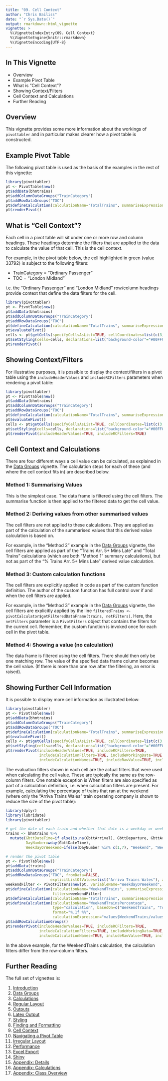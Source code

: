 ```yaml
---
title: "09. Cell Context"
author: "Chris Bailiss"
date: "`r Sys.Date()`"
output: rmarkdown::html_vignette
vignette: >
  %\VignetteIndexEntry{09. Cell Context}
  %\VignetteEngine{knitr::rmarkdown}
  %\VignetteEncoding{UTF-8}
---
```


## In This Vignette

* Overview
* Example Pivot Table
* What is "Cell Context"?
* Showing Context/Filters
* Cell Context and Calculations
* Further Reading

## Overview

This vignette provides some more information about the workings of `pivottabler` and in particular makes clearer how a pivot table is constructed.

## Example Pivot Table

The following pivot table is used as the basis of the examples in the rest of this vignette:

```r
library(pivottabler)
pt <- PivotTable$new()
pt$addData(bhmtrains)
pt$addColumnDataGroups("TrainCategory")
pt$addRowDataGroups("TOC")
pt$defineCalculation(calculationName="TotalTrains", summariseExpression="n()")
pt$renderPivot()
```

## What is "Cell Context"?

Each cell in a pivot table will sit under one or more row and column headings.  These headings determine the filters that are applied to the data to calculate the value of that cell.  This is the cell context.

For example, in the pivot table below, the cell highlighted in green (value 33792) is subject to the following filters:

- TrainCategory = "Ordinary Passenger"
- TOC = "London Midland"

i.e. the "Ordinary Passenger" and "London Midland" row/column headings provide context that define the data filters for the cell.

```r
library(pivottabler)
pt <- PivotTable$new()
pt$addData(bhmtrains)
pt$addColumnDataGroups("TrainCategory")
pt$addRowDataGroups("TOC")
pt$defineCalculation(calculationName="TotalTrains", summariseExpression="n()")
pt$evaluatePivot()
cells <- pt$getCells(specifyCellsAsList=TRUE, cellCoordinates=list(c(3, 2)))
pt$setStyling(cells=cells, declarations=list("background-color"="#00FF00"))
pt$renderPivot()
```

## Showing Context/Filters

For illustrative purposes, it is possible to display the context/filters in a pivot table using the `includeHeaderValues` and `includeRCFilters` parameters when rendering a pivot table:

```r
library(pivottabler)
pt <- PivotTable$new()
pt$addData(bhmtrains)
pt$addColumnDataGroups("TrainCategory")
pt$addRowDataGroups("TOC")
pt$defineCalculation(calculationName="TotalTrains", summariseExpression="n()")
pt$evaluatePivot()
cells <- pt$getCells(specifyCellsAsList=TRUE, cellCoordinates=list(c(3, 2)))
pt$setStyling(cells=cells, declarations=list("background-color"="#00FF00"))
pt$renderPivot(includeHeaderValues=TRUE, includeRCFilters=TRUE)
```

## Cell Context and Calculations

There are four different ways a cell value can be calculated, as explained in the [Data Groups](v02-datagroups.html) vignette.  The calculation steps for each of these (and where the cell context fits in) are described below.

### Method 1:  Summarising Values

This is the simplest case.  The data frame is filtered using the cell filters.  The summarise function is then applied to the filtered data to get the cell value.

### Method 2:  Deriving values from other summarised values

The cell filters are not applied to these calculations.  They are applied as part of the calculation of the summarised values that this derived value calculation is based on.  

For example, in the "Method 2" example in the [Data Groups](v02-datagroups.html) vignette, the cell filters are applied as part of the "Trains Arr. 5+ Mins Late" and "Total Trains" calculations (which are both "Method 1" summary calculations), but not as part of the "% Trains Arr. 5+ Mins Late" derived value calculation.

### Method 3:  Custom calculation functions

The cell filters are explicitly applied in code as part of the custom function definition.  The author of the custom function has full control over if and when the cell filters are applied.

For example, in the "Method 3" example in the [Data Groups](v02-datagroups.html) vignette, the cell filters are explicitly applied by the line `filteredTrains <- pivotCalculator$getFilteredDataFrame(trains, netFilters)`.  Here, the `netFilters` parameter is a `PivotFilters` object that contains the filters for the current cell.  Remember, the custom function is invoked once for each cell in the pivot table.

### Method 4:  Showing a value (no calculation)

The data frame is filtered using the cell filters.  There should then only be one matching row.  The value of the specified data frame column becomes the cell value.  (If there is more than one row after the filtering, an error is raised).

## Showing Further Cell Information

It is possible to display more cell information as illustrated below:

```r
library(pivottabler)
pt <- PivotTable$new()
pt$addData(bhmtrains)
pt$addColumnDataGroups("TrainCategory")
pt$addRowDataGroups("TOC")
pt$defineCalculation(calculationName="TotalTrains", summariseExpression="n()")
pt$evaluatePivot()
cells <- pt$getCells(specifyCellsAsList=TRUE, cellCoordinates=list(c(3, 2)))
pt$setStyling(cells=cells, declarations=list("background-color"="#00FF00"))
pt$renderPivot(includeHeaderValues=TRUE, includeRCFilters=TRUE, 
               includeCalculationFilters=TRUE, includeWorkingData=TRUE, includeEvaluationFilters=TRUE,
               includeCalculationNames=TRUE, includeRawValue=TRUE, includeTotalInfo=TRUE)
```

The evaluation filters shown in each cell are the actual filters that were used when calculating the cell value.  These are typically the same as the row-column filters.  One notable exception is When filters are also specified as part of a calculation definition, i.e. when calculation filters are present.  For example, calculating the percentage of trains that ran at the weekend (where only the "Arriva Trains Wales" train operating company is shown to reduce the size of the pivot table):

```r
library(dplyr)
library(lubridate)
library(pivottabler)

# get the date of each train and whether that date is a weekday or weekend
trains <- bhmtrains %>%
  mutate(GbttDateTime=if_else(is.na(GbttArrival), GbttDeparture, GbttArrival),
         DayNumber=wday(GbttDateTime),
         WeekdayOrWeekend=ifelse(DayNumber %in% c(1,7), "Weekend", "Weekday"))

# render the pivot table
pt <- PivotTable$new()
pt$addData(trains)
pt$addColumnDataGroups("TrainCategory")
pt$addRowDataGroups("TOC", fromData=FALSE, 
                    explicitListOfValues=list("Arriva Trains Wales"), addTotal=FALSE)
weekendFilter <- PivotFilters$new(pt, variableName="WeekdayOrWeekend", values="Weekend")
pt$defineCalculation(calculationName="WeekendTrains", summariseExpression="n()", 
                     filters=weekendFilter)
pt$defineCalculation(calculationName="TotalTrains", summariseExpression="n()")
pt$defineCalculation(calculationName="WeekendTrainsPercentage",
                     type="calculation", basedOn=c("WeekendTrains", "TotalTrains"),
                     format="%.1f %%",
                     calculationExpression="values$WeekendTrains/values$TotalTrains*100")
pt$addRowCalculationGroups() 
pt$renderPivot(includeHeaderValues=TRUE, includeRCFilters=TRUE, 
               includeCalculationFilters=TRUE, includeWorkingData=TRUE, includeEvaluationFilters=TRUE,
               includeCalculationNames=TRUE, includeRawValue=TRUE, includeTotalInfo=TRUE)
```

In the above example, for the WeekendTrains calculation, the calculation filters differ from the row-column filters.

## Further Reading

The full set of vignettes is:

1. [Introduction](v01-introduction.html)
2. [Data Groups](v02-datagroups.html)
3. [Calculations](v03-calculations.html)
4. [Regular Layout](v04-regularlayout.html)
5. [Outputs](v05-outputs.html)
6. [Latex Output](v06-latexoutput.html)
7. [Styling](v07-styling.html)
8. [Finding and Formatting](v08-findingandformatting.html)
9. [Cell Context](v09-cellcontext.html)
10. [Navigating a Pivot Table](v10-navigatingapivottable.html)
11. [Irregular Layout](v11-irregularlayout.html)
12. [Performance](v12-performance.html)
13. [Excel Export](v13-excelexport.html)
14. [Shiny](v14-shiny.html)
15. [Appendix: Details](vA1-appendix.html)
16. [Appendix: Calculations](vA2-appendix.html)
17. [Appendix: Class Overview](vA3-appendix.html)
